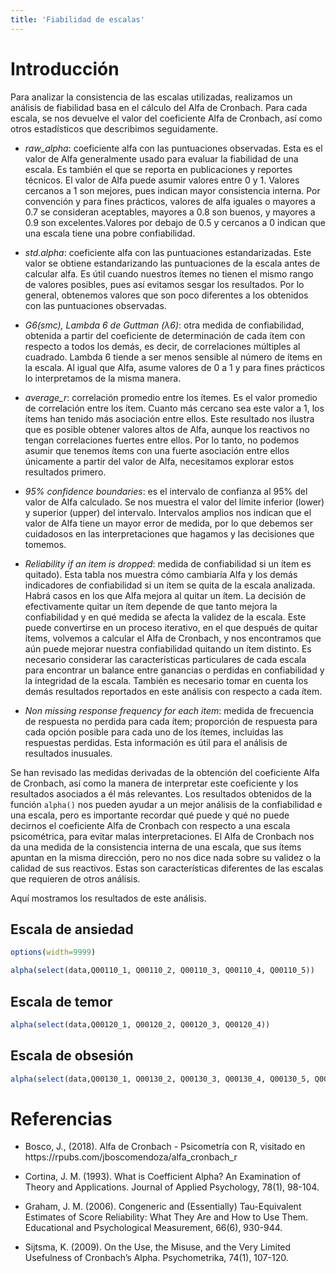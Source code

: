 ```yaml
---
title: 'Fiabilidad de escalas'
---
```


# Introducción

Para analizar la consistencia de las escalas utilizadas, realizamos un análisis de fiabilidad basa en el cálculo del Alfa de Cronbach. Para cada escala, se nos devuelve el valor del coeficiente Alfa de Cronbach, así como otros estadísticos que describimos seguidamente.

* _raw_alpha_: coeficiente alfa con las puntuaciones observadas. Esta es el valor de Alfa generalmente usado para evaluar la fiabilidad de una escala. Es también el que se reporta en publicaciones y reportes técnicos. El valor de Alfa puede asumir valores entre 0 y 1. Valores cercanos a 1 son mejores, pues indican mayor consistencia interna. Por convención y para fines prácticos, valores de alfa iguales o mayores a 0.7 se consideran aceptables, mayores a 0.8 son buenos, y mayores a 0.9 son excelentes.Valores por debajo de 0.5 y cercanos a 0 indican que una escala tiene una pobre confiabilidad.

* _std.alpha_: coeficiente alfa con las puntuaciones estandarizadas. Este valor se obtiene estandarizando las puntuaciones de la escala antes de calcular alfa. Es útil cuando nuestros ítemes no tienen el mismo rango de valores posibles, pues así evitamos sesgar los resultados. Por lo general, obtenemos valores que son poco diferentes a los obtenidos con las puntuaciones observadas.

* _G6(smc), Lambda 6 de Guttman (λ6)_: otra medida de confiabilidad, obtenida a partir del coeficiente de determinación de cada ítem con respecto a todos los demás, es decir, de correlaciones múltiples al cuadrado.  Lambda 6 tiende a ser menos sensible al número de ítems en la escala. Al igual que Alfa, asume valores de 0 a 1 y para fines prácticos lo interpretamos de la misma manera.

* _average_r_: correlación promedio entre los ítemes. Es el valor promedio de correlación entre los ítem. Cuanto más cercano sea este valor a 1, los ítems han tenido más asociación entre ellos. Este resultado nos ilustra que es posible obtener valores altos de Alfa, aunque los reactivos no tengan correlaciones fuertes entre ellos. Por lo tanto, no podemos asumir que tenemos ítems con una fuerte asociación entre ellos únicamente a partir del valor de Alfa, necesitamos explorar estos resultados primero.

* _95% confidence boundaries_: es el intervalo de confianza al 95% del valor de Alfa calculado. Se nos muestra el valor del límite inferior (lower) y superior (upper) del intervalo. Intervalos amplios nos indican que el valor de Alfa tiene un mayor error de medida, por lo que debemos ser cuidadosos en las interpretaciones que hagamos y las decisiones que tomemos.

* _Reliability if an item is dropped_: medida de confiabilidad si un ítem es quitado). Esta tabla nos muestra cómo cambiaría Alfa y los demás indicadores de confiabilidad si un ítem se quita de la escala analizada. Habrá casos en los que Alfa mejora al quitar un ítem. La decisión de efectivamente quitar un ítem depende de que tanto mejora la confiabilidad y en qué medida se afecta la validez de la escala. Este puede convertirse en un proceso iterativo, en el que después de quitar ítems, volvemos a calcular el Alfa de Cronbach, y nos encontramos que aún puede mejorar nuestra confiabilidad quitando un ítem distinto. Es necesario considerar las características particulares de cada escala para encontrar un balance entre ganancias o perdidas en confiabilidad y la integridad de la escala. También es necesario tomar en cuenta los demás resultados reportados en este análisis con respecto a cada ítem.

* _Non missing response frequency for each item_: medida de frecuencia de respuesta no perdida para cada ítem; proporción de respuesta para cada opción posible para cada uno de los ítemes, incluidas las respuestas perdidas. Esta información es útil para el análisis de resultados inusuales. 

Se han revisado las medidas derivadas de la obtención del coeficiente Alfa de Cronbach, así como la manera de interpretar este coeficiente y los resultados asociados a él más relevantes.  Los resultados obtenidos de la función `alpha()` nos pueden ayudar a un mejor análisis de la confiabilidad e una escala, pero es importante recordar qué puede y qué no puede decirnos el coeficiente Alfa de Cronbach con respecto a una escala psicométrica, para evitar malas interpretaciones. El Alfa de Cronbach nos da una medida de la consistencia interna de una escala, que sus ítems apuntan en la misma dirección, pero no nos dice nada sobre su validez o la calidad de sus reactivos.  Estas son características diferentes de las escalas que requieren de otros análisis.

Aquí mostramos los resultados de este análisis.

## Escala de ansiedad

```r
options(width=9999)

alpha(select(data,Q00110_1, Q00110_2, Q00110_3, Q00110_4, Q00110_5))
```

## Escala de temor

```r
alpha(select(data,Q00120_1, Q00120_2, Q00120_3, Q00120_4))
```

## Escala de obsesión

```r
alpha(select(data,Q00130_1, Q00130_2, Q00130_3, Q00130_4, Q00130_5, Q00130_6, Q00130_7))
```


# Referencias

- Bosco, J., (2018). Alfa de Cronbach - Psicometría con R, visitado en https://rpubs.com/jboscomendoza/alfa_cronbach_r

- Cortina, J. M. (1993). What is Coefficient Alpha? An Examination of Theory and Applications. Journal of Applied Psychology, 78(1), 98-104.

- Graham, J. M. (2006). Congeneric and (Essentially) Tau-Equivalent Estimates of Score Reliability: What They Are and How to Use Them. Educational and Psychological Measurement, 66(6), 930-944.

- Sijtsma, K. (2009). On the Use, the Misuse, and the Very Limited Usefulness of Cronbach’s Alpha. Psychometrika, 74(1), 107-120.
